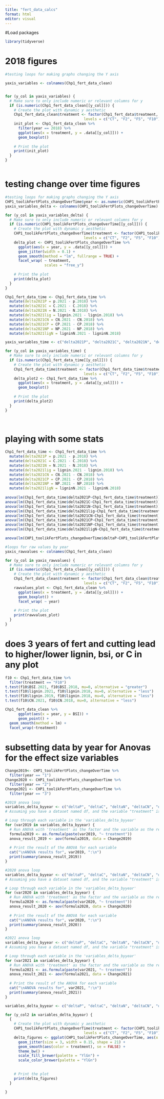 ```yaml
---
title: "fert_data_calcs"
format: html
editor: visual
---
```

#Load packages

```r
library(tidyverse)
```
# 2018 figures
```r
#testing loops for making graphs changing the Y axis

yaxis_variables <- colnames(Chp1_fert_data_clean) 


for (y_col in yaxis_variables) {
  # Make sure to only include numeric or relevant columns for y
  if (is.numeric(Chp1_fert_data_clean[[y_col]])) {
    # Create the plot with dynamic y aesthetic
    Chp1_fert_data_clean$treatment <- factor(Chp1_fert_data$treatment, 
                                    levels = c("CT", "F2", "F5", "F10"))
    init_plot <- Chp1_fert_data_clean %>%
      filter(year == 2018) %>%
      ggplot(aes(x = treatment, y = .data[[y_col]])) + 
      geom_boxplot() 
    
    # Print the plot
    print(init_plot)
  }
}



```
# testing change over time figures
```r
#testing loops for making graphs changing the Y axis
CHP1_toolikFertPlots_changeOverTime$year <- as.numeric(CHP1_toolikFertPlots_changeOverTime$year)
yaxis_variables_delta <- colnames(CHP1_toolikFertPlots_changeOverTime) 

for (y_col in yaxis_variables_delta) {
  # Make sure to only include numeric or relevant columns for y
  if (is.numeric(CHP1_toolikFertPlots_changeOverTime[[y_col]])) {
    # Create the plot with dynamic y aesthetic
    CHP1_toolikFertPlots_changeOverTime$treatment <- factor(CHP1_toolikFertPlots_changeOverTime$treatment, 
                                    levels = c("CT", "F2", "F5", "F10"))
    delta_plot <- CHP1_toolikFertPlots_changeOverTime %>%
      ggplot(aes(x = year, y = .data[[y_col]])) + 
      geom_jitter(width = 0.1) +
      geom_smooth(method = "lm", fullrange = TRUE) +
      facet_wrap( ~ treatment,
                  scales = "free_y")
    
    # Print the plot
    print(delta_plot)
  }
}

Chp1_fert_data_time <- Chp1_fert_data_time %>% 
  mutate(delta2021P = p.2021 - p.2018) %>%
  mutate(delta2021C = C.2021 - C.2018) %>%
  mutate(delta2021N = N.2021 - N.2018) %>%
  mutate(delta2021lig = lignin.2021 - lignin.2018) %>%
  mutate(delta2021CN = CN.2021 - CN.2018) %>%
  mutate(delta2021CP = CP.2021 - CP.2018) %>%
  mutate(delta2021NP = NP.2021 - NP.2018) %>%
  mutate(delta2021ligN = ligninN.2021 - ligninN.2018)

yaxis_variables_time <- c("delta2021P", "delta2021C", "delta2021N", "delta2021lig", "delta2021CN", "delta2021CP", "delta2021NP", "delta2021ligN", "delta2021BSI")

for (y_col in yaxis_variables_time) {
  # Make sure to only include numeric or relevant columns for y
  if (is.numeric(Chp1_fert_data_time[[y_col]])) {
    # Create the plot with dynamic y aesthetic
    Chp1_fert_data_time$treatment <- factor(Chp1_fert_data_time$treatment, 
                                    levels = c("CT", "F2", "F5", "F10"))
    delta_plot2 <- Chp1_fert_data_time %>%
      ggplot(aes(x = treatment, y = .data[[y_col]])) +
      geom_boxplot()
    
    # Print the plot
    print(delta_plot2)
  }
}

  
```
# playing with some stats
```r
Chp1_fert_data_time <- Chp1_fert_data_time %>% 
  mutate(delta2021P = p.2021 - p.2018) %>%
  mutate(delta2021C = C.2021 - C.2018) %>%
  mutate(delta2021N = N.2021 - N.2018) %>%
  mutate(delta2021lig = lignin.2021 - lignin.2018) %>%
  mutate(delta2021CN = CN.2021 - CN.2018) %>%
  mutate(delta2021CP = CP.2021 - CP.2018) %>%
  mutate(delta2021NP = NP.2021 - NP.2018) %>%
  mutate(delta2021ligN = ligninN.2021 - ligninN.2018)
  
anova(lm(Chp1_fert_data_time$delta2021P~Chp1_fert_data_time$treatment))
anova(lm(Chp1_fert_data_time$delta2021C~Chp1_fert_data_time$treatment))
anova(lm(Chp1_fert_data_time$delta2021N~Chp1_fert_data_time$treatment))
anova(lm(Chp1_fert_data_time$delta2021lig~Chp1_fert_data_time$treatment))
anova(lm(Chp1_fert_data_time$delta2021CN~Chp1_fert_data_time$treatment))
anova(lm(Chp1_fert_data_time$delta2021CP~Chp1_fert_data_time$treatment))
anova(lm(Chp1_fert_data_time$delta2021NP~Chp1_fert_data_time$treatment))
anova(lm(Chp1_fert_data_time$delta2021ligN~Chp1_fert_data_time$treatment))

anova(lm(CHP1_toolikFertPlots_changeOverTime$deltaP~CHP1_toolikFertPlots_changeOverTime$treatment))

```

```r
#loops for raw values by year 
yaxis_rawvalues <- colnames(Chp1_fert_data_clean) 

for (y_col in yaxis_rawvalues) {
  # Make sure to only include numeric or relevant columns for y
  if (is.numeric(Chp1_fert_data_clean[[y_col]])) {
    # Create the plot with dynamic y aesthetic
    Chp1_fert_data_clean$treatment <- factor(Chp1_fert_data_clean$treatment, 
                                    levels = c("CT", "F2", "F5", "F10"))
    rawvalues_plot <- Chp1_fert_data_clean %>%
      ggplot(aes(x = treatment, y = .data[[y_col]])) +
      geom_boxplot() +
      facet_wrap( ~ year)
    
    # Print the plot
    print(rawvalues_plot)
  }
}
```

# does 3 years of fert and cutting lead to higher/lower lignin, bsi, or C in any plot
```r
f10 <- Chp1_fert_data_time %>%
  filter(treatment == "F10")
t.test(f10$BSI.2021, f10$BSI.2018, mu=0, alternative = "greater")
t.test(f10$lignin.2021, f10$lignin.2018, mu=0, alternative = "less")
t.test(f10$lignin.2019, f10$lignin.2018, mu=0, alternative = "less")
t.test(f10$CN.2021, f10$CN.2018, mu=0, alternative = "less")

Chp1_fert_data_clean %>%
      ggplot(aes(x = year, y = BSI)) +
      geom_point() +
  geom_smooth(method = lm) +
  facet_wrap(~treatment)

```

# subsetting data by year for Anovas for the effect size variables
```r
Change2019<- CHP1_toolikFertPlots_changeOverTime %>%
  filter(year == "1")
Change2020 <- CHP1_toolikFertPlots_changeOverTime %>%
  filter(year == "2")
Change2021 <- CHP1_toolikFertPlots_changeOverTime %>%
  filter(year == "3")
```


```r
#2019 anova loop
variables_delta_byyear <- c("deltaP", "deltaC", "deltaN", "deltaCN", "deltaCP", "deltaNP", "deltaligninN", "deltaBSI", "deltalignin")
# Assuming you have a dataset named df, and the variable "treatment" is the factor

# Loop through each variable in the 'variables_delta_byyear'
for (var2019 in variables_delta_byyear) {
  # Run ANOVA with 'treatment' as the factor and the variable as the response
  formula2019 <- as.formula(paste(var2019, "~ treatment"))
  anova_result_2019 <- aov(formula2019, data = Change2019)
  
  # Print the result of the ANOVA for each variable
  cat("\nANOVA results for", var2019, ":\n")
  print(summary(anova_result_2019))
}
```


```r
#2020 anova loop
variables_delta_byyear <- c("deltaP", "deltaC", "deltaN", "deltaCN", "deltaCP", "deltaNP", "deltaligninN", "deltaBSI", "deltalignin")
# Assuming you have a dataset named df, and the variable "treatment" is the factor

# Loop through each variable in the 'variables_delta_byyear'
for (var2020 in variables_delta_byyear) {
  # Run ANOVA with 'treatment' as the factor and the variable as the response
  formula2020 <- as.formula(paste(var2020, "~ treatment"))
  anova_result_2020 <- aov(formula2020, data = Change2020)
  
  # Print the result of the ANOVA for each variable
  cat("\nANOVA results for", var2020, ":\n")
  print(summary(anova_result_2020))
}
```


```r
#2021 anova loop
variables_delta_byyear <- c("deltaP", "deltaC", "deltaN", "deltaCN", "deltaCP", "deltaNP", "deltaligninN", "deltaBSI", "deltalignin")
# Assuming you have a dataset named df, and the variable "treatment" is the factor

# Loop through each variable in the 'variables_delta_byyear'
for (var2021 in variables_delta_byyear) {
  # Run ANOVA with 'treatment' as the factor and the variable as the response
  formula2021 <- as.formula(paste(var2021, "~ treatment"))
  anova_result_2021 <- aov(formula2021, data = Change2021)
  
  # Print the result of the ANOVA for each variable
  cat("\nANOVA results for", var2021, ":\n")
  print(summary(anova_result_2021))
}
```
```r
variables_delta_byyear <- c("deltaP", "deltaC", "deltaN", "deltaCN", "deltaCP", "deltaNP", "deltaligninN", "deltaBSI", "deltalignin")

for (y_col2 in variables_delta_byyear) {
  {
    # Create the plot with dynamic y aesthetic
    CHP1_toolikFertPlots_changeOverTime$treatment <- factor(CHP1_toolikFertPlots_changeOverTime$treatment, 
                                    levels = c("CT", "F2", "F5", "F10"))
    delta_figures <- ggplot(CHP1_toolikFertPlots_changeOverTime, aes(x = year, y = .data[[y_col2]], fill = treatment)) +
      geom_jitter(size = 3, width = 0.15, shape = 21) +
      geom_smooth(aes(color = treatment), se = FALSE) +
      theme_bw() +
      scale_fill_brewer(palette = "YlGn") +
      scale_color_brewer(palette = "YlGn")
      
    
    # Print the plot
    print(delta_figures)
  }
  
}
  

```
```r

```

